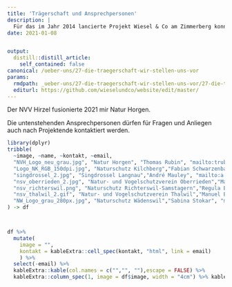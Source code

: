 ```yaml
---
title: 'Trägerschaft und Ansprechpersonen'
description: |
  Für das im Jahr 2014 lancierte Projekt Wiesel & Co am Zimmerberg konnten sich acht Natuschutzvereine des Bezirks Horgen begeistern. Es sind dies sieben Sektionen des Bezirks Horgen des Dachverbandes BirdLife Zürich und der Verein Singdrossel von Langnau. Alle Vereine haben das Projekt die ganze Dauer über getragen. 
date: 2021-01-08


output:
  distill::distill_article:
    self_contained: false
canonical: /ueber-uns/27-die-traegerschaft-wir-stellen-uns-vor
params:
  rmdpath: _ueber-uns/27-die-traegerschaft-wir-stellen-uns-vor/27-die-traegerschaft-wir-stellen-uns-vor.Rmd
  editurl: https://github.com/wieselundco/website/edit/master/
---
```


Der NVV Hirzel fusionierte 2021 mir Natur Horgen. 

  Die untenstehenden Ansprechpersonen dürfen für Fragen und Anliegen auch nach Projektende kontaktiert werden.

```r

library(dplyr)
tribble(
  ~image, ~name, ~kontakt, ~email,
  "NVH_Logo_neu_grau.jpg", "Natur Horgen", "Thomas Rubin", "mailto:trubin@sunrise.ch",
  "Logo_NK_RGB_150dpi.jpg", "Naturschutz Kilchberg","Fabian Schwarzenbach", "mailto:fabian.schwarzenbach@bluemail.ch",
  "singdrossel_2.jpg", "Singdrossel Langnau","André Mauley", "mailto:a.mauley@hispeed.ch",
  "nsv_oberrieden_2.jpg", "Natur- und Vogelschutzverein Oberrieden","Maurus Frei", "mailto:maurus.frei@gruenliberale.ch",
  "nsv_richterswil.png", "Naturschutz Richterswil-Samstagern","Regula Büchler", "mailto:buechler@naturschutz-r-s.ch",
  "nsv_thalwil_2.gif", "Natur- und Vogelschutzverein Thalwil","Manuel Brändli", "mailto:braendli.manuel@gmx.ch",
  "NW_Logo_grau_280px.jpg", "Naturschutz Wädenswil","Sabina Stokar", "mailto:ss@naturwaedi.ch"
) -> df



df %>%
  mutate(
    image = "",
    kontakt = kableExtra::cell_spec(kontakt, "html", link = email)
    ) %>%
  select(-email) %>%
  kableExtra::kable(col.names = c("","", ""),escape = FALSE) %>%
  kableExtra::column_spec(1, image = df$image, width = "4cm") %>% kableExtra::kable_styling()


```

```r



```

<!--http://wieselundco.ch/ueber-uns/27-die-traegerschaft-wir-stellen-uns-vor-->
